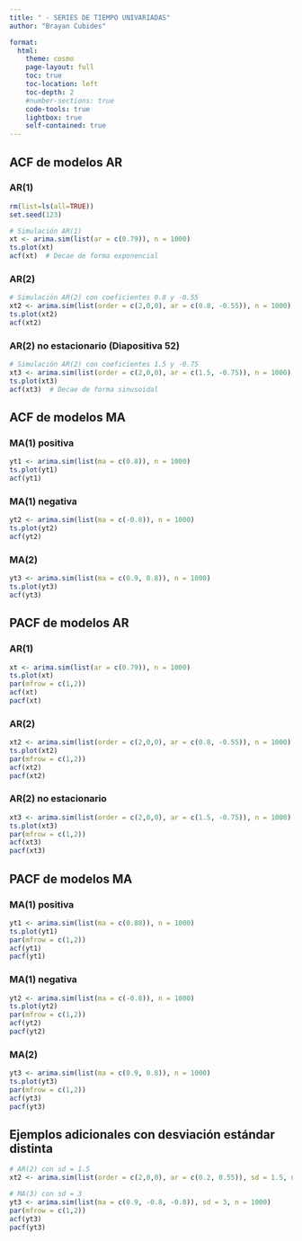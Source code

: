 ```yaml
---
title: " - SERIES DE TIEMPO UNIVARIADAS"
author: "Brayan Cubides"

format:
  html:
    theme: cosmo
    page-layout: full
    toc: true
    toc-location: left
    toc-depth: 2
    #number-sections: true
    code-tools: true
    lightbox: true
    self-contained: true  
---
```


## ACF de modelos AR

### AR(1)

```r
rm(list=ls(all=TRUE))
set.seed(123)

# Simulación AR(1)
xt <- arima.sim(list(ar = c(0.79)), n = 1000)
ts.plot(xt)
acf(xt)  # Decae de forma exponencial
```

### AR(2)

```r
# Simulación AR(2) con coeficientes 0.8 y -0.55
xt2 <- arima.sim(list(order = c(2,0,0), ar = c(0.8, -0.55)), n = 1000)
ts.plot(xt2)
acf(xt2)
```

### AR(2) no estacionario (Diapositiva 52)

```r
# Simulación AR(2) con coeficientes 1.5 y -0.75
xt3 <- arima.sim(list(order = c(2,0,0), ar = c(1.5, -0.75)), n = 1000)
ts.plot(xt3)
acf(xt3)  # Decae de forma sinusoidal
```

## ACF de modelos MA

### MA(1) positiva

```r
yt1 <- arima.sim(list(ma = c(0.8)), n = 1000)
ts.plot(yt1)
acf(yt1)
```

### MA(1) negativa

```r
yt2 <- arima.sim(list(ma = c(-0.8)), n = 1000)
ts.plot(yt2)
acf(yt2)
```

### MA(2)

```r
yt3 <- arima.sim(list(ma = c(0.9, 0.8)), n = 1000)
ts.plot(yt3)
acf(yt3)
```

## PACF de modelos AR

### AR(1)

```r
xt <- arima.sim(list(ar = c(0.79)), n = 1000)
ts.plot(xt)
par(mfrow = c(1,2))
acf(xt)
pacf(xt)
```

### AR(2)

```r
xt2 <- arima.sim(list(order = c(2,0,0), ar = c(0.8, -0.55)), n = 1000)
ts.plot(xt2)
par(mfrow = c(1,2))
acf(xt2)
pacf(xt2)
```

### AR(2) no estacionario

```r
xt3 <- arima.sim(list(order = c(2,0,0), ar = c(1.5, -0.75)), n = 1000)
ts.plot(xt3)
par(mfrow = c(1,2))
acf(xt3)
pacf(xt3)
```

## PACF de modelos MA

### MA(1) positiva

```r
yt1 <- arima.sim(list(ma = c(0.88)), n = 1000)
ts.plot(yt1)
par(mfrow = c(1,2))
acf(yt1)
pacf(yt1)
```

### MA(1) negativa

```r
yt2 <- arima.sim(list(ma = c(-0.8)), n = 1000)
ts.plot(yt2)
par(mfrow = c(1,2))
acf(yt2)
pacf(yt2)
```

### MA(2)

```r
yt3 <- arima.sim(list(ma = c(0.9, 0.8)), n = 1000)
ts.plot(yt3)
par(mfrow = c(1,2))
acf(yt3)
pacf(yt3)
```

## Ejemplos adicionales con desviación estándar distinta

```r
# AR(2) con sd = 1.5
xt2 <- arima.sim(list(order = c(2,0,0), ar = c(0.2, 0.55)), sd = 1.5, n = 1000)

# MA(3) con sd = 3
yt3 <- arima.sim(list(ma = c(0.9, -0.8, -0.8)), sd = 3, n = 1000)
par(mfrow = c(1,2))
acf(yt3)
pacf(yt3)
```
